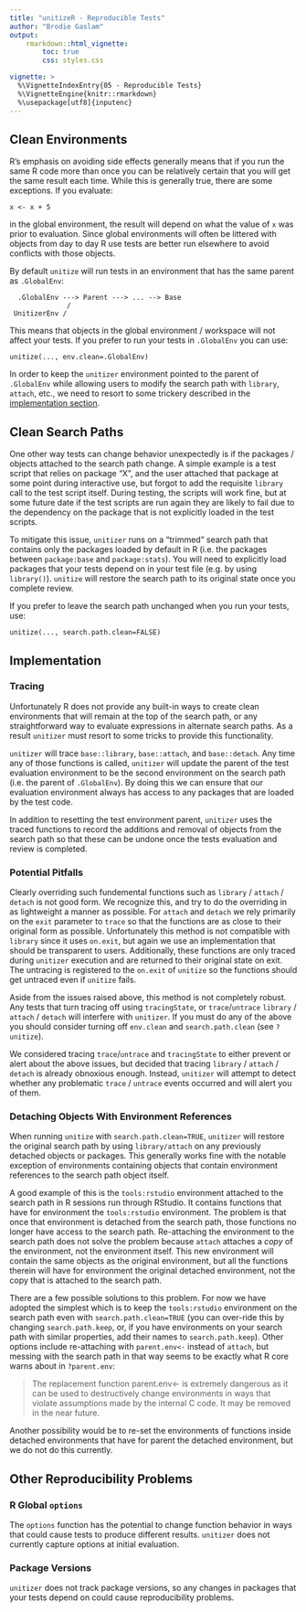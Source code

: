 ```yaml
---
title: "unitizeR - Reproducible Tests"
author: "Brodie Gaslam"
output:
    rmarkdown::html_vignette:
        toc: true
        css: styles.css

vignette: >
  %\VignetteIndexEntry{05 - Reproducible Tests}
  %\VignetteEngine{knitr::rmarkdown}
  %\usepackage[utf8]{inputenc}
---
```

## Clean Environments

R's emphasis on avoiding side effects generally means that if you run the same R code more than once you can be relatively certain that you will get the same result each time.  While this is generally true, there are some exceptions.  If you evaluate:
```
x <- x + 5
```
in the global environment, the result will depend on what the value of `x` was prior to evaluation.  Since global environments will often be littered with objects from day to day R use tests are better run elsewhere to avoid conflicts with those objects.

By default `unitize` will run tests in an environment that has the same parent as `.GlobalEnv`:
```
  .GlobalEnv ---> Parent ---> ... --> Base
              /
 UnitizerEnv /
```
This means that objects in the global environment / workspace will not affect your tests.  If you prefer to run your tests in `.GlobalEnv` you can use:
```
unitize(..., env.clean=.GlobalEnv)
```
In order to keep the `unitizer` environment pointed to the parent of `.GlobalEnv` while allowing users to modify the search path with `library`, `attach`, etc., we need to resort to some trickery described in the [implementation section](#implementation).

## Clean Search Paths

One other way tests can change behavior unexpectedly is if the packages / objects attached to the search path change.  A simple example is a test script that relies on package "X", and the user attached that package at some point during interactive use, but forgot to add the requisite `library` call to the test script itself.  During testing, the scripts will work fine, but at some future date if the test scripts are run again they are likely to fail due to the dependency on the package that is not explicitly loaded in the test scripts.

To mitigate this issue, `unitizer` runs on a "trimmed" search path that contains only the packages loaded by default in R (i.e. the packages between `package:base` and `package:stats`).  You will need to explicitly load packages that your tests depend on in your test file (e.g. by using `library()`).  `unitize` will restore the search path to its original state once you complete review.

If you prefer to leave the search path unchanged when you run your tests, use:
```
unitize(..., search.path.clean=FALSE)
```
## Implementation

### Tracing

Unfortunately R does not provide any built-in ways to create clean environments that will remain at the top of the search path, or any straightforward way to evaluate expressions in alternate search paths.  As a result `unitizer` must resort to some tricks to provide this functionality.

`unitizer` will trace `base::library`, `base::attach`, and `base::detach`.  Any time any of those functions is called, `unitizer` will update the parent of the test evaluation environment to be the second environment on the search path (i.e. the parent of `.GlobalEnv`).  By doing this we can ensure that our evaluation environment always has access to any packages that are loaded by the test code.

In addition to resetting the test environment parent, `unitizer` uses the traced functions to record the additions and removal of objects from the search path so that these can be undone once the tests evaluation and review is completed.

### Potential Pitfalls

Clearly overriding such fundemental functions such as `library` / `attach` / `detach` is not good form.  We recognize this, and try to do the overriding in as lightweight a manner as possible.  For `attach` and `detach` we rely primarily on the `exit` parameter to `trace` so that the functions are as close to their original form as possible.  Unfortunately this method is not compatible with `library` since it uses `on.exit`, but again we use an implementation that should be transparent to users.  Additionally, these functions are only traced during `unitizer` execution and are returned to their original state on exit.  The untracing is registered to the `on.exit` of `unitize` so the functions should get untraced even if `unitize` fails.

Aside from the issues raised above, this method is not completely robust.  Any tests that turn tracing off using `tracingState`, or `trace`/`untrace` `library` / `attach` / `detach` will interfere with `unitizer`.  If you must do any of the above you should consider turning off `env.clean` and `search.path.clean` (see `?unitize`).

We considered tracing `trace`/`untrace` and `tracingState` to either prevent or alert about the above issues, but decided that tracing `library` / `attach` / `detach` is already obnoxious enough.  Instead, `unitizer` will attempt to detect whether any problematic `trace` / `untrace` events occurred and will alert you of them.

### Detaching Objects With Environment References

When running `unitize` with `search.path.clean=TRUE`, `unitizer` will restore the original search path by using `library/attach` on any previously detached objects or packages.  This generally works fine with the notable exception of environments containing objects that contain environment references to the search path object itself.

A good example of this is the `tools:rstudio` environment attached to the search path in R sessions run through RStudio.  It contains functions that have for environment the `tools:rstudio` environment.  The problem is that once that environment is detached from the search path, those functions no longer have access to the search path.  Re-attaching the environment to the search path does not solve the problem because `attach` attaches a _copy_ of the environment, not the environment itself.  This new environment will contain the same objects as the original environment, but all the functions therein will have for environment the original detached environment, not the copy that is attached to the search path.

There are a few possible solutions to this problem.  For now we have adopted the simplest which is to keep the `tools:rstudio` environment on the search path even with `search.path.clean=TRUE` (you can over-ride this by changing `search.path.keep`, or, if you have environments on your search path with similar properties, add their names to `search.path.keep`).  Other options include re-attaching with `parent.env<-` instead of `attach`, but messing with the search path in that way seems to be exactly what R core warns about in `?parent.env`:

> The replacement function parent.env<- is extremely dangerous as it can be used to destructively change environments in ways that violate assumptions made by the internal C code. It may be removed in the near future.

Another possibility would be to re-set the environments of functions inside detached environments that have for parent the detached environment, but we do not do this currently.

## Other Reproducibility Problems

### R Global `options`

The `options` function has the potential to change function behavior in ways that could cause tests to produce different results.  `unitizer` does not currently capture options at initial evaluation.

### Package Versions

`unitizer` does not track package versions, so any changes in packages that your tests depend on could cause reproducibility problems.
